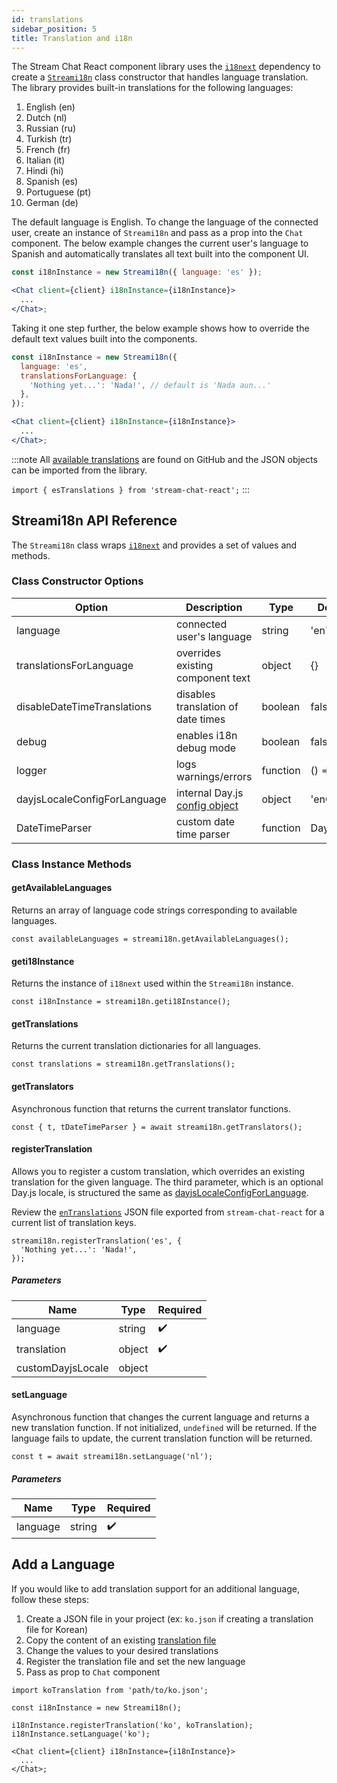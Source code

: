 ```yaml
---
id: translations
sidebar_position: 5
title: Translation and i18n
---
```


The Stream Chat React component library uses the [`i18next`](https://www.npmjs.com/package/i18next) dependency to create a [`Streami18n`](https://github.com/GetStream/stream-chat-react/blob/master/src/i18n/Streami18n.ts)
class constructor that handles language translation. The library provides built-in translations for the following languages:

1. English (en)
2. Dutch (nl)
3. Russian (ru)
4. Turkish (tr)
5. French (fr)
6. Italian (it)
7. Hindi (hi)
8. Spanish (es)
9. Portuguese (pt)
10. German (de)

The default language is English. To change the language of the connected user, create an instance of `Streami18n` and pass
as a prop into the `Chat` component. The below example changes the current user's language to Spanish and automatically translates all
text built into the component UI.

```jsx
const i18nInstance = new Streami18n({ language: 'es' });

<Chat client={client} i18nInstance={i18nInstance}>
  ...
</Chat>;
```

Taking it one step further, the below example shows how to override the default text values built into the components.

```jsx {3-5}
const i18nInstance = new Streami18n({
  language: 'es',
  translationsForLanguage: {
    'Nothing yet...': 'Nada!', // default is 'Nada aun...'
  },
});

<Chat client={client} i18nInstance={i18nInstance}>
  ...
</Chat>;
```

:::note
All [available translations](https://github.com/GetStream/stream-chat-react/tree/master/src/i18n) are found on GitHub and the
JSON objects can be imported from the library.

`import { esTranslations } from 'stream-chat-react';`
:::

## Streami18n API Reference

The `Streami18n` class wraps [`i18next`](https://www.npmjs.com/package/i18next) and provides a set of values and methods.

### Class Constructor Options

| Option                       | Description                                                                          | Type     | Default    |
| ---------------------------- | ------------------------------------------------------------------------------------ | -------- | ---------- |
| language                     | connected user's language                                                            | string   | 'en'       |
| translationsForLanguage      | overrides existing component text                                                    | object   | {}         |
| disableDateTimeTranslations  | disables translation of date times                                                   | boolean  | false      |
| debug                        | enables i18n debug mode                                                              | boolean  | false      |
| logger                       | logs warnings/errors                                                                 | function | () => {}   |
| dayjsLocaleConfigForLanguage | internal Day.js [config object](https://github.com/iamkun/dayjs/tree/dev/src/locale) | object   | 'enConfig' |
| DateTimeParser               | custom date time parser                                                              | function | Day.js     |

### Class Instance Methods

#### getAvailableLanguages

Returns an array of language code strings corresponding to available languages.

```tsx
const availableLanguages = streami18n.getAvailableLanguages();
```

#### geti18Instance

Returns the instance of `i18next` used within the `Streami18n` instance.

```tsx
const i18nInstance = streami18n.geti18Instance();
```

#### getTranslations

Returns the current translation dictionaries for all languages.

```tsx
const translations = streami18n.getTranslations();
```

#### getTranslators

Asynchronous function that returns the current translator functions.

```tsx
const { t, tDateTimeParser } = await streami18n.getTranslators();
```

#### registerTranslation

Allows you to register a custom translation, which overrides an existing translation for the given language.
The third parameter, which is an optional Day.js locale, is structured the same as [dayjsLocaleConfigForLanguage](https://github.com/iamkun/dayjs/tree/dev/src/locale).

Review the [`enTranslations`](https://github.com/GetStream/stream-chat-react/blob/master/src/i18n/en.json) JSON file exported from `stream-chat-react` for a current list of translation keys.

```tsx
streami18n.registerTranslation('es', {
  'Nothing yet...': 'Nada!',
});
```

##### Parameters

| Name              | Type   | Required           |
| ----------------- | ------ | ------------------ |
| language          | string | :heavy_check_mark: |
| translation       | object | :heavy_check_mark: |
| customDayjsLocale | object |                    |

#### setLanguage

Asynchronous function that changes the current language and returns a new translation function.
If not initialized, `undefined` will be returned. If the language fails to update, the current translation function will be returned.

```tsx
const t = await streami18n.setLanguage('nl');
```

##### Parameters

| Name     | Type   | Required           |
| -------- | ------ | ------------------ |
| language | string | :heavy_check_mark: |

## Add a Language

If you would like to add translation support for an additional language, follow these steps:

1. Create a JSON file in your project (ex: `ko.json` if creating a translation file for Korean)
2. Copy the content of an existing [translation file](https://github.com/GetStream/stream-chat-react/blob/master/src/i18n/en.json)
3. Change the values to your desired translations
4. Register the translation file and set the new language
5. Pass as prop to `Chat` component

```tsx
import koTranslation from 'path/to/ko.json';

const i18nInstance = new Streami18n();

i18nInstance.registerTranslation('ko', koTranslation);
i18nInstance.setLanguage('ko');

<Chat client={client} i18nInstance={i18nInstance}>
  ...
</Chat>;
```
